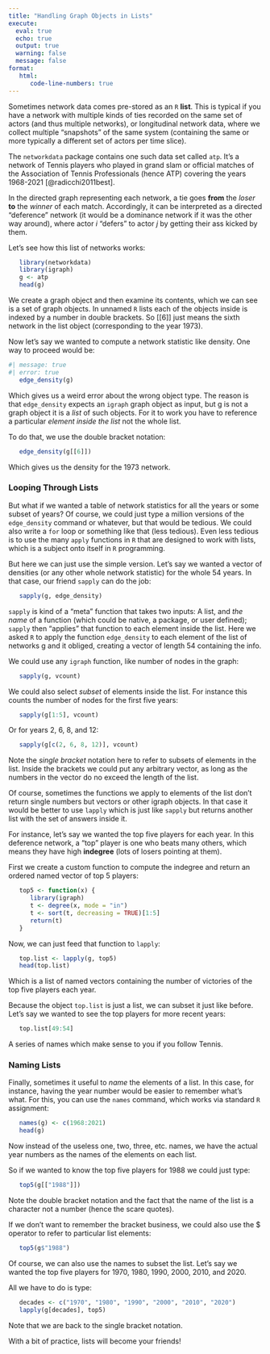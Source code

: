 ```yaml
---
title: "Handling Graph Objects in Lists"
execute: 
  eval: true
  echo: true
  output: true
  warning: false
  message: false
format: 
   html:
      code-line-numbers: true
---
```


Sometimes network data comes pre-stored as an `R` **list**. This is typical if you have a network with multiple kinds of ties recorded on the same set of actors (and thus multiple networks), or longitudinal network data, where we collect multiple "snapshots" of the same system (containing the same or more typically a different set of actors per time slice). 

The `networkdata` package contains one such data set called `atp`. It's a network of Tennis players who played in grand slam or official matches of the Association of Tennis Professionals (hence ATP) covering the years 1968-2021 [@radicchi2011best]. 

In the directed graph representing each network, a tie goes **from** the *loser* **to** the *winner* of each match. Accordingly, it can be interpreted as a directed "deference" network (it would be a dominance network if it was the other way around), where actor *i* "defers" to actor *j* by getting their ass kicked by them. 

Let's see how this list of networks works:

```r
   library(networkdata)
   library(igraph)
   g <- atp
   head(g)
```

We create a graph object and then examine its contents, which we can see is a set of graph objects. In unnamed `R` lists each of the objects inside is indexed by a number in double brackets. So [[6]] just means the sixth network in the list object (corresponding to the year 1973).

Now let's say we wanted to compute a network statistic like density. One way to proceed would be:

```r
#| message: true
#| error: true
   edge_density(g)
```

Which gives us a weird error about the wrong object type. The reason is that `edge_density` expects an `igraph` graph object as input, but g is not a graph object it is a *list* of such objects. For it to work you have to reference a particular *element inside the list* not the whole list. 

To do that, we use the double bracket notation:

```r
   edge_density(g[[6]])
```

Which gives us the density for the 1973 network. 

### Looping Through Lists

But what if we wanted a table of network statistics for all the years or some subset of years? Of course, we could just type a million versions of the `edge_density` command or whatever, but that would be tedious. We could also write a `for` loop or something like that (less tedious). Even less tedious is to use the many `apply` functions in `R` that are designed to work with lists, which is a subject onto itself in `R` programming.

But here we can just use the simple version. Let's say we wanted a vector of densities (or any other whole network statistic) for the whole 54 years. In that case, our friend `sapply` can do the job: 

```r
   sapply(g, edge_density)
```

`sapply` is kind of a "meta" function that takes two inputs: A list, and *the name* of a function (which could be native, a package, or user defined); `sapply` then "applies" that function to each element inside the list. Here we asked `R` to apply the function `edge_density` to each element of the list of networks g and it obliged, creating a vector of length 54 containing the info.

We could use any `igraph` function, like number of nodes in the graph:

```r
   sapply(g, vcount)
```

We could also select *subset* of elements inside the list. For instance this counts the number of nodes for the first five years:

```r
   sapply(g[1:5], vcount)
```

Or for years 2, 6, 8, and 12:

```r
   sapply(g[c(2, 6, 8, 12)], vcount)
```

Note the *single bracket* notation here to refer to subsets of elements in the list. Inside the brackets we could put any arbitrary vector, as long as the numbers in the vector do no exceed the length of the list. 

Of course, sometimes the functions we apply to elements of the list don't return single numbers but vectors or other igraph objects. In that case it would be better to use `lapply` which is just like `sapply` but returns another list with the set of answers inside it. 

For instance, let's say we wanted the top five players for each year. In this deference network, a "top" player is one who beats many others, which means they have high **indegree** (lots of losers pointing at them). 

First we create a custom function to compute the indegree and return an ordered named vector of top 5 players:

```r
   top5 <- function(x) {
      library(igraph)
      t <- degree(x, mode = "in")
      t <- sort(t, decreasing = TRUE)[1:5]
      return(t)
   }
```

Now, we can just feed that function to `lapply`:

```r
   top.list <- lapply(g, top5)
   head(top.list)
```

Which is a list of named vectors containing the number of victories of the top five players each year. 

Because the object `top.list` is just a list, we can subset it just like before. Let's say we wanted to see the top players for more recent years:

```r
   top.list[49:54]
```

A series of names which make sense to you if you follow Tennis. 

### Naming Lists
Finally, sometimes it useful to *name* the elements of a list. In this case, for instance, having the year number would be easier to remember what's what. For this, you can use the `names` command, which works via standard `R` assignment:

```r
   names(g) <- c(1968:2021)
   head(g)
```

Now instead of the useless one, two, three, etc. names, we have the actual year numbers as the names of the elements on each list. 

So if we wanted to know the top five players for 1988 we could just type:

```r
   top5(g[["1988"]])
```

Note the double bracket notation and the fact that the name of the list is a character not a number (hence the scare quotes).

If we don't want to remember the bracket business, we could also use the $ operator to refer to particular list elements:

```r
   top5(g$"1988")
```

Of course, we can also use the names to subset the list. Let's say we wanted the top five players for 1970, 1980, 1990, 2000, 2010, and 2020. 

All we have to do is type:

```r
   decades <- c("1970", "1980", "1990", "2000", "2010", "2020")
   lapply(g[decades], top5)
```

Note that we are back to the single bracket notation.

With a bit of practice, lists will become your friends!





